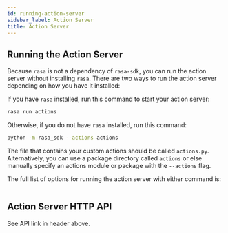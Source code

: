 ```yaml
---
id: running-action-server
sidebar_label: Action Server
title: Action Server
---
```


## Running the Action Server

Because `rasa` is not a dependency of `rasa-sdk`, you can run the action
server without installing `rasa`. There are two ways to run the action server
depending on how you have it installed:

If you have `rasa` installed, run this command to start your action server:

```bash
rasa run actions
```

Otherwise, if you do not have `rasa` installed, run this command:

```bash
python -m rasa_sdk --actions actions
```

The file that contains your custom actions should be called `actions.py`.
Alternatively, you can use a package directory called `actions` or else
manually specify an actions module or package with the `--actions` flag.

The full list of options for running the action server with either command is:

```text [rasa run actions --help]
```

## Action Server HTTP API

See API link in header above.
